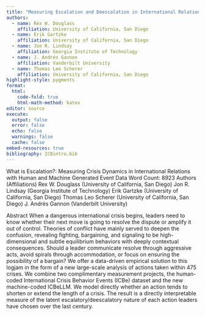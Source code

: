 ```yaml
---
title: "Measuring Escalation and Deescalation in International Relations with Human and Machine Generated Event Data"
authors:
  - name: Rex W. Douglass
    affiliation: University of California, San Diego
  - name: Erik Gartzke
    affiliation: University of California, San Diego
  - name: Jon R. Lindsay
    affiliation: Georgia Institute of Technology
  - name: J. Andrés Gannon
    affiliation: Vanderbilt University
  - name: Thomas Leo Scherer
    affiliation: University of California, San Diego
highlight-style: pygments
format:
  html: 
    code-fold: true
    html-math-method: katex
editor: source
execute:
  output: false
  error: false
  echo: false
  warnings: false
  cache: false
embed-resources: true
bibliography: ICBintro.bib
---
```


What is Escalation?:  Measuring Crisis Dynamics in International Relations with Human and Machine Generated Event Data
Word Count: 8923
Authors (Affiliations)
Rex W. Douglass (University of California, San Diego)
Jon R. Lindsay (Georgia Institute of Technology)
Erik Gartzke (University of California, San Diego)
Thomas Leo Scherer (University of California, San Diego)
J. Andrés Gannon (Vanderbilt University)

Abstract
When a dangerous international crisis begins, leaders need to know whether their next move is going to resolve the dispute or amplify it out of control. Theories of conflict have mainly served to deepen the confusion, revealing fighting, bargaining, and signaling to be high-dimensional and subtle equilibrium behaviors with deeply contextual consequences. Should a leader communicate resolve through aggressive acts, avoid spirals through accommodation, or focus on ensuring the possibility of a bargain? We offer a data-driven empirical solution to this logjam in the form of a new large-scale analysis of actions taken within 475 crises. We combine two complimentary measurement projects, the human-coded International Crisis Behavior Events (ICBe) dataset and the new machine-coded ICBeLLM. We model directly whether an action tends to shorten or extend the length of a crisis. The result is a directly interpretable measure of the latent escalatory/deescalatory nature of each action leaders have chosen over the last century.
